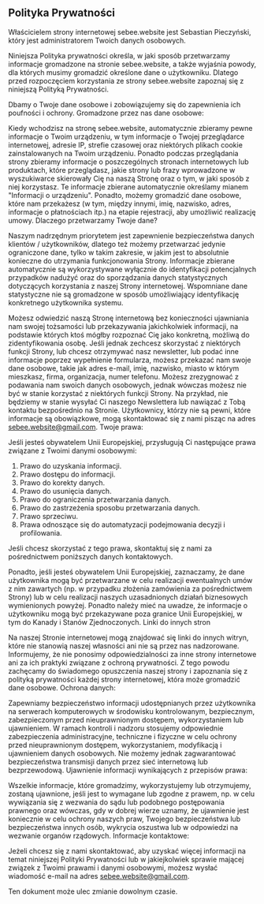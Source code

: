 ## Polityka Prywatności

Właścicielem strony internetowej sebee.website jest Sebastian Pieczyński, który jest administratorem Twoich danych osobowych.

Niniejsza Polityka prywatności określa, w jaki sposób przetwarzamy informacje gromadzone na stronie sebee.website, a także wyjaśnia powody, dla których musimy gromadzić określone dane o użytkowniku. Dlatego przed rozpoczęciem korzystania ze strony sebee.website zapoznaj się z niniejszą Polityką Prywatności.

Dbamy o Twoje dane osobowe i zobowiązujemy się do zapewnienia ich poufności i ochrony.
Gromadzone przez nas dane osobowe:

Kiedy wchodzisz na stronę sebee.website, automatycznie zbieramy pewne informacje o Twoim urządzeniu, w tym informacje o Twojej przeglądarce internetowej, adresie IP, strefie czasowej oraz niektórych plikach cookie zainstalowanych na Twoim urządzeniu. Ponadto podczas przeglądania strony zbieramy informacje o poszczególnych stronach internetowych lub produktach, które przeglądasz, jakie strony lub frazy wprowadzone w wyszukiwarce skierowały Cię na naszą Stronę oraz o tym, w jaki sposób z niej korzystasz. Te informacje zbierane automatycznie określamy mianem "Informacji o urządzeniu". Ponadto, możemy gromadzić dane osobowe, które nam przekażesz (w tym, między innymi, imię, nazwisko, adres, informacje o płatnościach itp.) na etapie rejestracji, aby umożliwić realizację umowy.
Dlaczego przetwarzamy Twoje dane?

Naszym nadrzędnym priorytetem jest zapewnienie bezpieczeństwa danych klientów / użytkowników, dlatego też możemy przetwarzać jedynie ograniczone dane, tylko w takim zakresie, w jakim jest to absolutnie konieczne do utrzymania funkcjonowania Strony. Informacje zbierane automatycznie są wykorzystywane wyłącznie do identyfikacji potencjalnych przypadków nadużyć oraz do sporządzania danych statystycznych dotyczących korzystania z naszej Strony internetowej. Wspomniane dane statystyczne nie są gromadzone w sposób umożliwiający identyfikację konkretnego użytkownika systemu.

Możesz odwiedzić naszą Stronę internetową bez konieczności ujawniania nam swojej tożsamości lub przekazywania jakichkolwiek informacji, na podstawie których ktoś mógłby rozpoznać Cię jako konkretną, możliwą do zidentyfikowania osobę. Jeśli jednak zechcesz skorzystać z niektórych funkcji Strony, lub chcesz otrzymywać nasz newsletter, lub podać inne informacje poprzez wypełnienie formularza, możesz przekazać nam swoje dane osobowe, takie jak adres e-mail, imię, nazwisko, miasto w którym mieszkasz, firma, organizacja, numer telefonu. Możesz zrezygnować z podawania nam swoich danych osobowych, jednak wówczas możesz nie być w stanie korzystać z niektórych funkcji Strony. Na przykład, nie będziemy w stanie wysyłać Ci naszego Newslettera lub nawiązać z Tobą kontaktu bezpośrednio na Stronie. Użytkownicy, którzy nie są pewni, które informacje są obowiązkowe, mogą skontaktować się z nami pisząc na adres sebee.website@gmail.com.
Twoje prawa:

Jeśli jesteś obywatelem Unii Europejskiej, przysługują Ci następujące prawa związane z Twoimi danymi osobowymi:

1.    Prawo do uzyskania informacji.
1.    Prawo dostępu do informacji.
1.    Prawo do korekty danych.
1.    Prawo do usunięcia danych.
1.    Prawo do ograniczenia przetwarzania danych.
1.    Prawo do zastrzeżenia sposobu przetwarzania danych.
1.    Prawo sprzeciwu.
1.    Prawa odnoszące się do automatyzacji podejmowania decyzji i profilowania.

Jeśli chcesz skorzystać z tego prawa, skontaktuj się z nami za pośrednictwem poniższych danych kontaktowych.

Ponadto, jeśli jesteś obywatelem Unii Europejskiej, zaznaczamy, że dane użytkownika mogą być przetwarzane w celu realizacji ewentualnych umów z nim zawartych (np. w przypadku złożenia zamówienia za pośrednictwem Strony) lub w celu realizacji naszych uzasadnionych działań biznesowych wymienionych powyżej. Ponadto należy mieć na uwadze, że informacje o użytkowniku mogą być przekazywane poza granice Unii Europejskiej, w tym do Kanady i Stanów Zjednoczonych.
Linki do innych stron

Na naszej Stronie internetowej mogą znajdować się linki do innych witryn, które nie stanowią naszej własności ani nie są przez nas nadzorowane. Informujemy, że nie ponosimy odpowiedzialności za inne strony internetowe ani za ich praktyki związane z ochroną prywatności. Z tego powodu zachęcamy do świadomego opuszczenia naszej strony i zapoznania się z polityką prywatności każdej strony internetowej, która może gromadzić dane osobowe.
Ochrona danych:

Zapewniamy bezpieczeństwo informacji udostępnianych przez użytkownika na serwerach komputerowych w środowisku kontrolowanym, bezpiecznym, zabezpieczonym przed nieuprawnionym dostępem, wykorzystaniem lub ujawnieniem. W ramach kontroli i nadzoru stosujemy odpowiednie zabezpieczenia administracyjne, techniczne i fizyczne w celu ochrony przed nieuprawnionym dostępem, wykorzystaniem, modyfikacją i ujawnieniem danych osobowych. Nie możemy jednak zagwarantować bezpieczeństwa transmisji danych przez sieć internetową lub bezprzewodową.
Ujawnienie informacji wynikających z przepisów prawa:

Wszelkie informacje, które gromadzimy, wykorzystujemy lub otrzymujemy, zostaną ujawnione, jeśli jest to wymagane lub zgodne z prawem, np. w celu wywiązania się z wezwania do sądu lub podobnego postępowania prawnego oraz wówczas, gdy w dobrej wierze uznamy, że ujawnienie jest koniecznie w celu ochrony naszych praw, Twojego bezpieczeństwa lub bezpieczeństwa innych osób, wykrycia oszustwa lub w odpowiedzi na wezwanie organów rządowych.
Informacje kontaktowe:

Jeżeli chcesz się z nami skontaktować, aby uzyskać więcej informacji na temat niniejszej Polityki Prywatności lub w jakiejkolwiek sprawie mającej związek z Twoimi prawami i danymi osobowymi, możesz wysłać wiadomość e-mail na adres sebee.website@gmail.com.

Ten dokument może ulec zmianie dowolnym czasie.
